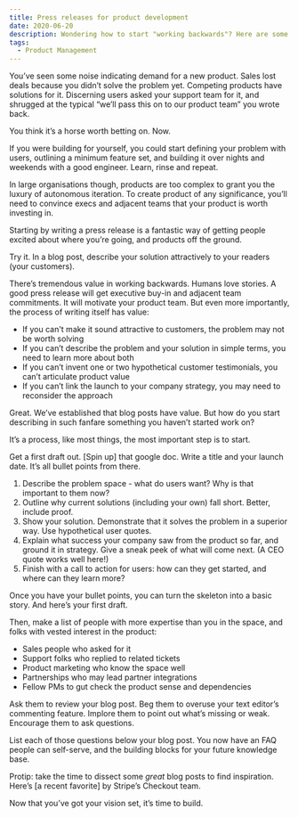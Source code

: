```yaml
---
title: Press releases for product development
date: 2020-06-20
description: Wondering how to start "working backwards"? Here are some pointers.
tags:
  - Product Management
---
```



You’ve seen some noise indicating demand for a new product. Sales lost deals because you didn’t solve the problem yet. Competing products have solutions for it. Discerning users asked your support team for it, and shrugged at the typical “we’ll pass this on to our product team” you wrote back. 

You think it’s a horse worth betting on. Now.

If you were building for yourself, you could start defining your problem with users, outlining a minimum feature set, and building it over nights and weekends with a good engineer. Learn, rinse and repeat. 

In large organisations though, products are too complex to grant you the luxury of autonomous iteration. To create product of any significance, you’ll need to convince execs and adjacent teams that your product is worth investing in. 

Starting by writing a press release is a fantastic way of getting people excited about where you’re going, and products off the ground. 

Try it. In a blog post, describe your solution attractively to your readers (your customers). 

There’s tremendous value in working backwards. Humans love stories. A good press release will get executive buy-in and adjacent team commitments. It will motivate your product team. But even more importantly, the process of writing itself has value:

* If you can't make it sound attractive to customers, the problem may not be worth solving
* If you can’t describe the problem and your solution in simple terms, you need to learn more about both
* If you can’t invent one or two hypothetical customer testimonials, you can’t articulate product value 
* If you can’t link the launch to your company strategy, you may need to reconsider the approach

Great. We’ve established that blog posts have value. But how do you start describing in such fanfare something you haven’t started work on?

It’s a process, like most things, the most important step is to start.

Get a first draft out. [Spin up] that google doc. Write a title and your launch date. It’s all bullet points from there. 

1. Describe the problem space - what do users want? Why is that important to them now? 
2. Outline why current solutions (including your own) fall short. Better, include proof. 
3. Show your solution. Demonstrate that it solves the problem in a superior way. Use hypothetical user quotes. 
4. Explain what success your company saw from the product so far, and ground it in strategy. Give a sneak peek of what will come next. (A CEO quote works well here!) 
5. Finish with a call to action for users: how can they get started, and where can they learn more? 

Once you have your bullet points, you can turn the skeleton into a basic story. And here’s your first draft. 

Then, make a list of people with more expertise than you in the space, and folks with vested interest in the product: 
* Sales people who asked for it
* Support folks who replied to related tickets 
* Product marketing who know the space well
* Partnerships who may lead partner integrations
* Fellow PMs to gut check the product sense and dependencies

Ask them to review your blog post. Beg them to overuse your text editor’s commenting feature. Implore them to point out what’s missing or weak. Encourage them to ask questions. 

List each of those questions below your blog post. You now have an FAQ people can self-serve, and the building blocks for your future knowledge base. 

Protip: take the time to dissect some _great_ blog posts to find inspiration. Here’s [a recent favorite] by Stripe’s Checkout team. 

Now that you’ve got your vision set, it’s time to build. 

